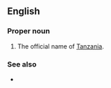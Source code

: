 ==English==

===Proper noun===
{{en-proper noun}}

# The official name of [[Tanzania]].

===See also===
* {{pedia}}